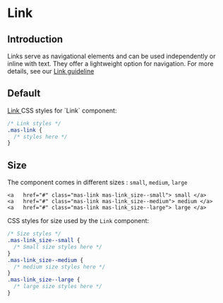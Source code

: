 
<Meta title="Components / Actions / Link" />

# Link

## Introduction
Links serve as navigational elements and can be used independently or inline with text. They offer a lightweight option for navigation.
For more details, see our [Link guideline](https://zeroheight.com/9b39bb2a0/p/967eb4-link/b/964f27)

## Default
<Canvas> 
    <a   href="#" class="mas-link mas-link_size--medium"> Link </a>
</Canvas>
 CSS styles for `Link` component:

```css
/* Link styles */
.mas-link {
  /* styles here */
} 
```
## Size

The component comes in different sizes : `small`, `medium`, `large`
<Canvas> 
    
    <a   href="#" class="mas-link mas-link_size--small"> small </a> 
    <a   href="#" class="mas-link mas-link_size--medium"> medium </a> 
    <a   href="#" class="mas-link mas-link_size--large"> large </a>
</Canvas>

CSS styles for size used by the `Link` component:

```css
/* Size styles */
.mas-link_size--small {
  /* Small size styles here */
}
.mas-link_size--medium {
  /* medium size styles here */
}
.mas-link_size--large {
  /* large size styles here */
}

```
